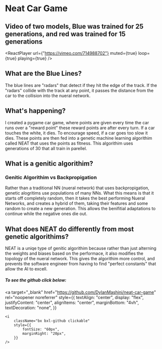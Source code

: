 # Neat Car Game

## Video of two models, Blue was trained for 25 generations, and red was trained for 15 generations

<ReactPlayer url={"https://vimeo.com/714988702"} muted={true} loop={true} playing={true} />

## What are the Blue Lines?

The blue lines are "radars" that detect if they hit the edge of the track. If the "radars" collide with the track at any point, it passes the distance from the car to the collision into the nueral network. 

## What's happening?

I created a pygame car game, where points are given every time the car runs over a "reward point" these reward points are after every turn. If a car touches the white, it dies. To encourage speed, if a car goes too slow it dies. These points are then fed into a genetic machine learning algorithim called NEAT that uses the points as fitness. This algorithim uses generations of 30 that all train in parellel. 

## What is a genitic algorithim?

### Genitic Algorithim vs Backpropigation 

Rather than a traditional NN (nueral network) that uses backpropigation, genetic alogritims use populations of many NNs. What this means is that it starts off completely random, then it takes the best performing Nueral Networks, and creates a hybrid of them, taking their features and some random to create a new generation. This allows the benifitial adaptations to continue while the negative ones die out. 

## What does NEAT do differently from most genetic algorithims?
NEAT is a uniqe type of genitic algorithim because rather than just alterning the weights and biases based on the performace, it also modifies the topology of the nueral network. This gives the algorithim more control, and prevents the software engineer from having to find "perfect constants" that allow the AI to excell. 

##### To see the github click below:
<a
	target="_blank"
	href="https://github.com/DylanMashini/neat-car-game"
	rel="noopener noreferrer"
	style={{
		textAlign: "center",
		display: "flex",
		justifyContent: "center",
		alignItems: "center",
		marginBottom: "4vh",
		textDecoration: "none",
	}}
>
	<i
		className="bx bxl-github clickable"
		style={{
			fontSize: "60px",
			marginRight: "20px",
		}}
	/>
</a>

